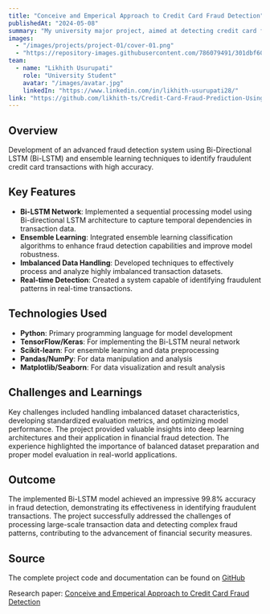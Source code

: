 ```yaml
---
title: "Conceive and Emperical Approach to Credit Card Fraud Detection"
publishedAt: "2024-05-08"
summary: "My university major project, aimed at detecting credit card fraud using a Bi-Directional LSTM (Bi-LSTM) network and ensemble learning techniques."
images:
  - "/images/projects/project-01/cover-01.png"
  - "https://repository-images.githubusercontent.com/786079491/301dbf60-60f9-4013-9d85-a4221308041b"
team:
  - name: "Likhith Usurupati"
    role: "University Student"
    avatar: "/images/avatar.jpg"
    linkedIn: "https://www.linkedin.com/in/likhith-usurupati28/"
link: "https://github.com/likhith-ts/Credit-Card-Fraud-Prediction-Using-Bi-LSTM"
---
```


## Overview

Development of an advanced fraud detection system using Bi-Directional LSTM (Bi-LSTM) and ensemble learning techniques to identify fraudulent credit card transactions with high accuracy.

## Key Features

- **Bi-LSTM Network**: Implemented a sequential processing model using Bi-directional LSTM architecture to capture temporal dependencies in transaction data.
- **Ensemble Learning**: Integrated ensemble learning classification algorithms to enhance fraud detection capabilities and improve model robustness.
- **Imbalanced Data Handling**: Developed techniques to effectively process and analyze highly imbalanced transaction datasets.
- **Real-time Detection**: Created a system capable of identifying fraudulent patterns in real-time transactions.

## Technologies Used

- **Python**: Primary programming language for model development
- **TensorFlow/Keras**: For implementing the Bi-LSTM neural network
- **Scikit-learn**: For ensemble learning and data preprocessing
- **Pandas/NumPy**: For data manipulation and analysis
- **Matplotlib/Seaborn**: For data visualization and result analysis

## Challenges and Learnings

Key challenges included handling imbalanced dataset characteristics, developing standardized evaluation metrics, and optimizing model performance. The project provided valuable insights into deep learning architectures and their application in financial fraud detection. The experience highlighted the importance of balanced dataset preparation and proper model evaluation in real-world applications.

## Outcome

The implemented Bi-LSTM model achieved an impressive 99.8% accuracy in fraud detection, demonstrating its effectiveness in identifying fraudulent transactions. The project successfully addressed the challenges of processing large-scale transaction data and detecting complex fraud patterns, contributing to the advancement of financial security measures.

## Source
The complete project code and documentation can be found on [GitHub](https://github.com/likhith-ts/Credit-Card-Fraud-Prediction-Using-Bi-LSTM) 

Research paper: [Conceive and Emperical Approach to Credit Card Fraud Detection](https://www.researchgate.net/publication/391802248_Conceive_and_Emperical_Approach_for_Credit_Card_Fraud_Prediction_using_Domain_Knowledge_Learning)